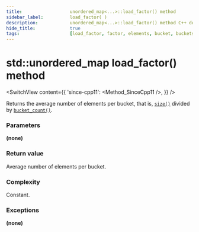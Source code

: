 ```yaml
---
title:					unordered_map<...>::load_factor() method
sidebar_label:			load_factor( )
description:			unordered_map<...>::load_factor() method C++ documentation
hide_title:				true
tags:					[load_factor, factor, elements, bucket, buckets]
---
```



<!----------------- Codes ---------------------->

<!-- load_factor() -->

# std::unordered_map load_factor() method

<SwitchView content={{
    'since-cpp11': <Method_SinceCpp11 />,
    }} />

Returns the average number of elements per bucket, that is, [`size()`](/docs/std/containers/unordered-map/size) divided by [`bucket_count()`](/docs/std/containers/unordered-map/bucket_count).

### Parameters

**(none)**

### Return value

Average number of elements per bucket.

### Complexity

Constant.

### Exceptions

**(none)**

<ImproveSection />
